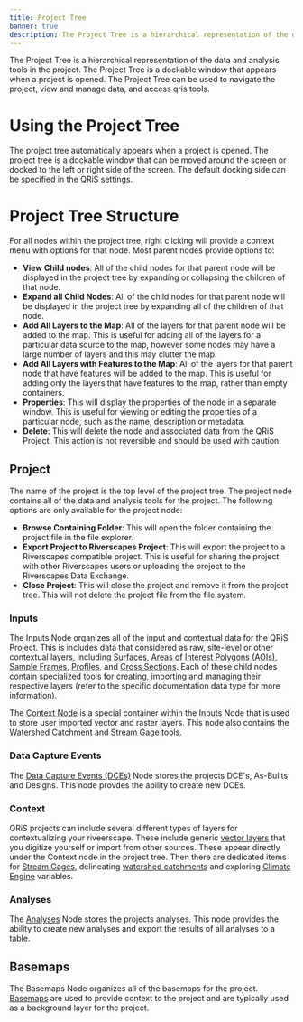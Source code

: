 ```yaml
---
title: Project Tree
banner: true
description: The Project Tree is a hierarchical representation of the data and analysis tools in the project.
---
```


The Project Tree is a hierarchical representation of the data and analysis tools in the project. The Project Tree is a dockable window that appears when a project is opened. The Project Tree can be used to navigate the project, view and manage data, and access qris tools.

# Using the Project Tree

The project tree automatically appears when a project is opened. The project tree is a dockable window that can be moved around the screen or docked to the left or right side of the screen. The default docking side can be specified in the QRiS settings.

# Project Tree Structure

For all nodes within the project tree, right clicking will provide a context menu with options for that node. Most parent nodes provide options to:

- **View Child nodes**: All of the child nodes for that parent node will be displayed in the project tree by expanding or collapsing the children of that node.
- **Expand all Child Nodes**: All of the child nodes for that parent node will be displayed in the project tree by expanding all of the children of that node.
- **Add All Layers to the Map**: All of the layers for that parent node will be added to the map. This is useful for adding all of the layers for a particular data source to the map, however some nodes may have a large number of layers and this may clutter the map.
- **Add All Layers with Features to the Map**: All of the layers for that parent node that have features will be added to the map. This is useful for adding only the layers that have features to the map, rather than empty containers.
- **Properties**: This will display the properties of the node in a separate window. This is useful for viewing or editing the properties of a particular node, such as the name, description or metadata.
- **Delete**: This will delete the node and associated data from the QRiS Project. This action is not reversible and should be used with caution.

## Project

The name of the project is the top level of the project tree. The project node contains all of the data and analysis tools for the project. The following options are only available for the project node:

- **Browse Containing Folder**: This will open the folder containing the project file in the file explorer.
- **Export Project to Riverscapes Project**: This will export the project to a Riverscapes compatible project. This is useful for sharing the project with other Riverscapes users or uploading the project to the Riverscapes Data Exchange.
- **Close Project**: This will close the project and remove it from the project tree. This will not delete the project file from the file system.

### Inputs

The Inputs Node organizes all of the input and contextual data for the QRiS Project. This is includes data that considered as raw, site-level or other contextual layers, including [Surfaces](/software-help/surfaces/), [Areas of Interest Polygons (AOIs)](/software-help/aoi/), [Sample Frames](/software-help/sample-frames/), [Profiles](/software-help/profiles/), and [Cross Sections](/software-help/cross-sections/). Each of these child nodes contain specialized tools for creating, importing and managing their respective layers (refer to the specific documentation data type for more information).

The [Context Node](/software-help/context/) is a special container within the Inputs Node  that is used to store user imported vector and raster layers. This node also contains the [Watershed Catchment](/software-help/context/watershed-catchments/) and [Stream Gage](/software-help/context/stream-gage-explorer/) tools.

### Data Capture Events

The [Data Capture Events (DCEs)](/software-help/dce/) Node stores the projects DCE's, As-Builts and Designs. This node provdes the ability to create new DCEs.

### Context

QRiS projects can include several different types of layers for contextualizing your riveerscape. These include generic [vector layers](context/vector-layers) that you digitize yourself or import from other sources. These appear directly under the Context node in the project tree. Then there are dedicated items for [Stream Gages](context/stream-gage-explorer/), delineating [watershed catchments]() and exploring [Climate Engine](context/climate-engine-explorer/) variables.



### Analyses

The [Analyses](/software-help/analyses/) Node stores the projects analyses. This node provides the ability to create new analyses and export the results of all analyses to a table.

## Basemaps

The Basemaps Node organizes all of the basemaps for the project. [Basemaps](/software-help/basemaps/) are used to provide context to the project and are typically used as a background layer for the project. 